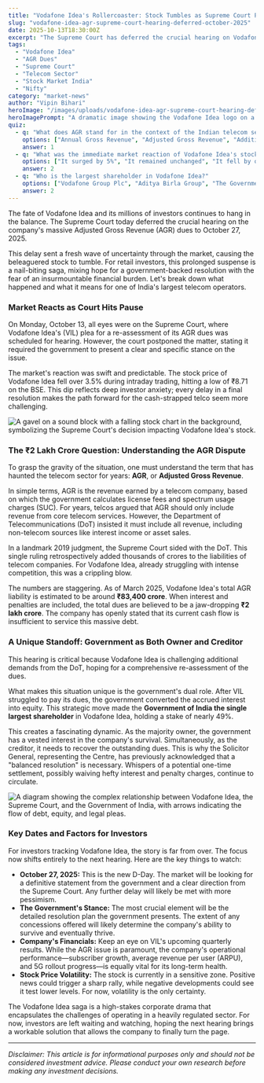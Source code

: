 ```yaml
---
title: "Vodafone Idea's Rollercoaster: Stock Tumbles as Supreme Court Pushes Crucial AGR Hearing"
slug: "vodafone-idea-agr-supreme-court-hearing-deferred-october-2025"
date: 2025-10-13T18:30:00Z
excerpt: "The Supreme Court has deferred the crucial hearing on Vodafone Idea's AGR dues to October 27, 2025. The stock reacted negatively, falling over 3% as investors brace for a longer wait for clarity on the telecom giant's massive liabilities."
tags:
  - "Vodafone Idea"
  - "AGR Dues"
  - "Supreme Court"
  - "Telecom Sector"
  - "Stock Market India"
  - "Nifty"
category: "market-news"
author: "Vipin Bihari"
heroImage: "/images/uploads/vodafone-idea-agr-supreme-court-hearing-deferred-october-2025/hero-image.jpg"
heroImagePrompt: "A dramatic image showing the Vodafone Idea logo on a cracked smartphone screen, with the Supreme Court of India visible in the background, symbolizing the legal and financial pressures on the company."
quiz:
  - q: "What does AGR stand for in the context of the Indian telecom sector?"
    options: ["Annual Gross Revenue", "Adjusted Gross Revenue", "Additional Government Royalty"]
    answer: 1
  - q: "What was the immediate market reaction of Vodafone Idea's stock to the news?"
    options: ["It surged by 5%", "It remained unchanged", "It fell by over 3%"]
    answer: 2
  - q: "Who is the largest shareholder in Vodafone Idea?"
    options: ["Vodafone Group Plc", "Aditya Birla Group", "The Government of India"]
    answer: 2
---
```


The fate of Vodafone Idea and its millions of investors continues to hang in the balance. The Supreme Court today deferred the crucial hearing on the company's massive Adjusted Gross Revenue (AGR) dues to October 27, 2025.

This delay sent a fresh wave of uncertainty through the market, causing the beleaguered stock to tumble. For retail investors, this prolonged suspense is a nail-biting saga, mixing hope for a government-backed resolution with the fear of an insurmountable financial burden. Let's break down what happened and what it means for one of India's largest telecom operators.

### Market Reacts as Court Hits Pause

On Monday, October 13, all eyes were on the Supreme Court, where Vodafone Idea's (VIL) plea for a re-assessment of its AGR dues was scheduled for hearing. However, the court postponed the matter, stating it required the government to present a clear and specific stance on the issue.

The market's reaction was swift and predictable. The stock price of Vodafone Idea fell over 3.5% during intraday trading, hitting a low of ₹8.71 on the BSE. This dip reflects deep investor anxiety; every delay in a final resolution makes the path forward for the cash-strapped telco seem more challenging.

![A gavel on a sound block with a falling stock chart in the background, symbolizing the Supreme Court's decision impacting Vodafone Idea's stock.](/images/uploads/vodafone-idea-agr-supreme-court-hearing-deferred-october-2025/court-decision-impact.png)

### The ₹2 Lakh Crore Question: Understanding the AGR Dispute

To grasp the gravity of the situation, one must understand the term that has haunted the telecom sector for years: **AGR**, or **Adjusted Gross Revenue**.

In simple terms, AGR is the revenue earned by a telecom company, based on which the government calculates license fees and spectrum usage charges (SUC). For years, telcos argued that AGR should only include revenue from core telecom services. However, the Department of Telecommunications (DoT) insisted it must include all revenue, including non-telecom sources like interest income or asset sales.

In a landmark 2019 judgment, the Supreme Court sided with the DoT. This single ruling retrospectively added thousands of crores to the liabilities of telecom companies. For Vodafone Idea, already struggling with intense competition, this was a crippling blow.

The numbers are staggering. As of March 2025, Vodafone Idea's total AGR liability is estimated to be around **₹83,400 crore**. When interest and penalties are included, the total dues are believed to be a jaw-dropping **₹2 lakh crore**. The company has openly stated that its current cash flow is insufficient to service this massive debt.

### A Unique Standoff: Government as Both Owner and Creditor

This hearing is critical because Vodafone Idea is challenging additional demands from the DoT, hoping for a comprehensive re-assessment of the dues.

What makes this situation unique is the government's dual role. After VIL struggled to pay its dues, the government converted the accrued interest into equity. This strategic move made the **Government of India the single largest shareholder** in Vodafone Idea, holding a stake of nearly 49%.

This creates a fascinating dynamic. As the majority owner, the government has a vested interest in the company's survival. Simultaneously, as the creditor, it needs to recover the outstanding dues. This is why the Solicitor General, representing the Centre, has previously acknowledged that a "balanced resolution" is necessary. Whispers of a potential one-time settlement, possibly waiving hefty interest and penalty charges, continue to circulate.

![A diagram showing the complex relationship between Vodafone Idea, the Supreme Court, and the Government of India, with arrows indicating the flow of debt, equity, and legal pleas.](/images/uploads/vodafone-idea-agr-supreme-court-hearing-deferred-october-2025/agr-stakeholder-map.png)

### Key Dates and Factors for Investors

For investors tracking Vodafone Idea, the story is far from over. The focus now shifts entirely to the next hearing. Here are the key things to watch:

*   **October 27, 2025:** This is the new D-Day. The market will be looking for a definitive statement from the government and a clear direction from the Supreme Court. Any further delay will likely be met with more pessimism.
*   **The Government's Stance:** The most crucial element will be the detailed resolution plan the government presents. The extent of any concessions offered will likely determine the company's ability to survive and eventually thrive.
*   **Company's Financials:** Keep an eye on VIL's upcoming quarterly results. While the AGR issue is paramount, the company's operational performance—subscriber growth, average revenue per user (ARPU), and 5G rollout progress—is equally vital for its long-term health.
*   **Stock Price Volatility:** The stock is currently in a sensitive zone. Positive news could trigger a sharp rally, while negative developments could see it test lower levels. For now, volatility is the only certainty.

The Vodafone Idea saga is a high-stakes corporate drama that encapsulates the challenges of operating in a heavily regulated sector. For now, investors are left waiting and watching, hoping the next hearing brings a workable solution that allows the company to finally turn the page.

---
*Disclaimer: This article is for informational purposes only and should not be considered investment advice. Please conduct your own research before making any investment decisions.*